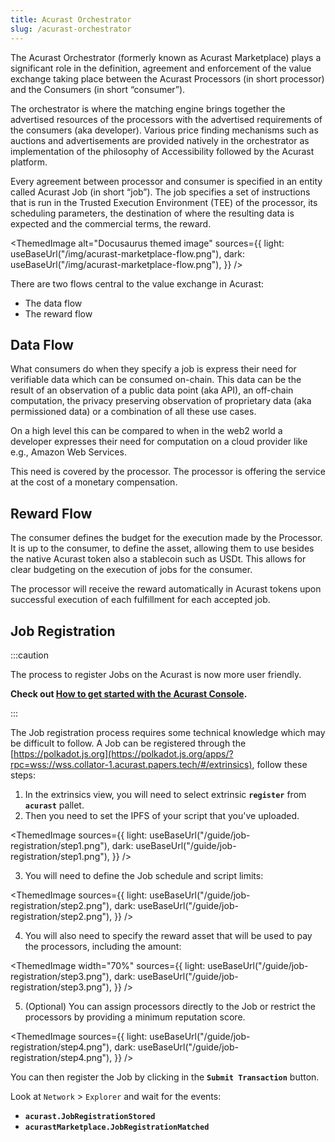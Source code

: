 ```yaml
---
title: Acurast Orchestrator
slug: /acurast-orchestrator
---
```



The Acurast Orchestrator (formerly known as Acurast Marketplace) plays a significant role in the definition, agreement and enforcement of the value exchange taking place between the Acurast Processors (in short processor) and the Consumers (in short “consumer”).

The orchestrator is where the matching engine brings together the advertised resources of the processors with the advertised requirements of the consumers (aka developer). Various price finding mechanisms such as auctions and advertisements are provided natively in the orchestrator as implementation of the philosophy of Accessibility followed by the Acurast platform.

Every agreement between processor and consumer is specified in an entity called Acurast Job (in short “job”). The job specifies a set of instructions that is run in the Trusted Execution Environment (TEE) of the processor, its scheduling parameters, the destination of where the resulting data is expected and the commercial terms, the reward.

<ThemedImage
  alt="Docusaurus themed image"
  sources={{
    light: useBaseUrl("/img/acurast-marketplace-flow.png"),
    dark: useBaseUrl("/img/acurast-marketplace-flow.png"),
  }}
/>

<div class="padding-vert--md"></div>

There are two flows central to the value exchange in Acurast:

- The data flow
- The reward flow

## Data Flow

What consumers do when they specify a job is express their need for verifiable data which can be consumed on-chain. This data can be the result of an observation of a public data point (aka API), an off-chain computation, the privacy preserving observation of proprietary data (aka permissioned data) or a combination of all these use cases.

On a high level this can be compared to when in the web2 world a developer expresses their need for computation on a cloud provider like e.g., Amazon Web Services.

This need is covered by the processor. The processor is offering the service at the cost of a monetary compensation.

## Reward Flow

The consumer defines the budget for the execution made by the Processor. It is up to the consumer, to define the asset, allowing them to use besides the native Acurast token also a stablecoin such as USDt. This allows for clear budgeting on the execution of jobs for the consumer.

The processor will receive the reward automatically in Acurast tokens upon successful execution of each fulfillment for each accepted job.

## Job Registration

:::caution

The process to register Jobs on the Acurast is now more user friendly.

**Check out [How to get started with the Acurast Console](/developers/introduction#get-started).**

:::

<div class="padding-vert--md"></div>

The Job registration process requires some technical knowledge which may be difficult to follow. A Job can be registered through the [https://polkadot.js.org](https://polkadot.js.org/apps/?rpc=wss://wss.collator-1.acurast.papers.tech/#/extrinsics), follow these steps:

1. In the extrinsics view, you will need to select extrinsic **`register`** from **`acurast`** pallet.
2. Then you need to set the IPFS of your script that you've uploaded.

<ThemedImage
  sources={{
    light: useBaseUrl("/guide/job-registration/step1.png"),
    dark: useBaseUrl("/guide/job-registration/step1.png"),
  }}
/>

<div class="padding-vert--md"></div>

3. You will need to define the Job schedule and script limits:

<ThemedImage
  sources={{
    light: useBaseUrl("/guide/job-registration/step2.png"),
    dark: useBaseUrl("/guide/job-registration/step2.png"),
  }}
/>
<div class="padding-vert--md"></div>

4. You will also need to specify the reward asset that will be used to pay the processors, including the amount:

<ThemedImage
  width="70%"
  sources={{
    light: useBaseUrl("/guide/job-registration/step3.png"),
    dark: useBaseUrl("/guide/job-registration/step3.png"),
  }}
/>

<div class="padding-vert--md"></div>

5. (Optional) You can assign processors directly to the Job or restrict the processors by providing a minimum reputation score.

<ThemedImage
  sources={{
    light: useBaseUrl("/guide/job-registration/step4.png"),
    dark: useBaseUrl("/guide/job-registration/step4.png"),
  }}
/>

<div class="padding-vert--md"></div>

You can then register the Job by clicking in the **`Submit Transaction`** button.

Look at `Network` > `Explorer` and wait for the events:

- **`acurast.JobRegistrationStored`**
- **`acurastMarketplace.JobRegistrationMatched`**
